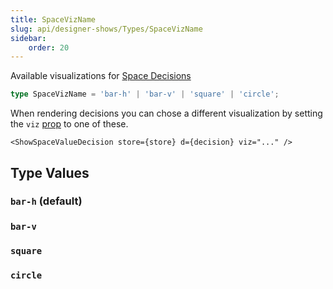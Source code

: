 ```yaml
---
title: SpaceVizName
slug: api/designer-shows/Types/SpaceVizName
sidebar:
    order: 20
---
```





Available visualizations for [Space Decisions](/components/Astro/Decisions/space)

```ts
type SpaceVizName = 'bar-h' | 'bar-v' | 'square' | 'circle';
```

When rendering decisions you can chose a different visualization by
setting the `viz` [prop](/components/Astro/Props#-viz-true-boolean--string) to one of these.

```mdx
<ShowSpaceValueDecision store={store} d={decision} viz="..." />
```

## Type Values

### `bar-h` (default)

<FlexStack vpad>
    <ShowDecision store={store} d="Space Unit" size="xs" viz="bar-h" />
</FlexStack>

### `bar-v`

<FlexStack vpad>
    <ShowDecision store={store} d="Textarea Maximum Height" size="s" viz="bar-v" />
</FlexStack>

### `square`

<FlexStack vpad>
    <ShowDecision store={store} d="Card Thumb Minimum Size" size="s" viz="square" />
</FlexStack>

### `circle`

<FlexStack vpad>
    <ShowDecision store={store} d="Avatar Minimum Size" size="s" viz="circle" />
</FlexStack>
